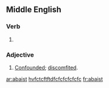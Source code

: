 ==Middle English==

===Verb===
{{head|enm}}

# {{past participle of|abash|lang=enm}}

===Adjective===
{{head|enm|adjective}}

# [[confounded|Confounded]]; [[discomfited]].

[[ar:abaist]]
[[hvfctcftftdfcfcfcfcfcfc]]
[[fr:abaist]]